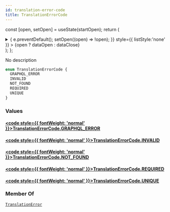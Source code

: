 ```yaml
---
id: translation-error-code
title: TranslationErrorCode
---
```






const [open, setOpen] = useState(startOpen);
return (
<details {...(open ? { open: true } : {})} className="details" style={{ border:'none', boxShadow:'none', background:'var(--ifm-background-color)' }}>
<summary
onClick={(e) => {
e.preventDefault();
setOpen((open) => !open);
}}
style={{ listStyle:'none' }} >
{open ? dataOpen : dataClose}
</summary>
{open && children}
</details>
);
};

No description

```graphql
enum TranslationErrorCode {
  GRAPHQL_ERROR
  INVALID
  NOT_FOUND
  REQUIRED
  UNIQUE
}
```

### Values

#### [<code style={{ fontWeight: 'normal' }}>TranslationErrorCode.<b>GRAPHQL_ERROR</b></code>](#)

#### [<code style={{ fontWeight: 'normal' }}>TranslationErrorCode.<b>INVALID</b></code>](#)

#### [<code style={{ fontWeight: 'normal' }}>TranslationErrorCode.<b>NOT_FOUND</b></code>](#)

#### [<code style={{ fontWeight: 'normal' }}>TranslationErrorCode.<b>REQUIRED</b></code>](#)

#### [<code style={{ fontWeight: 'normal' }}>TranslationErrorCode.<b>UNIQUE</b></code>](#)

### Member Of

[`TranslationError`](../../../api-reference/miscellaneous/objects/translation-error.mdx) <Badge class="badge badge--secondary" text="object"/>
